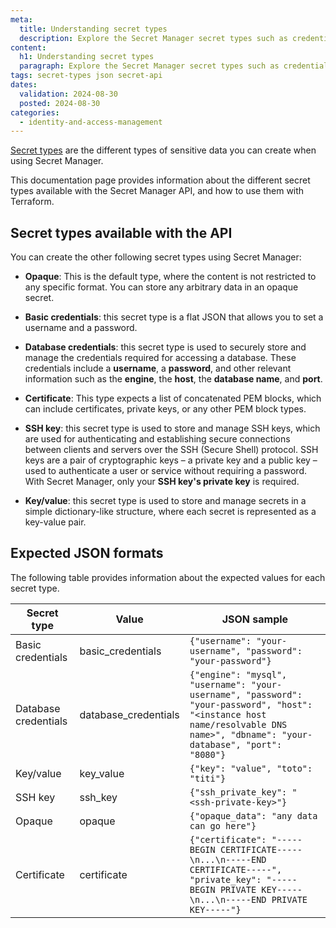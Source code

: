 ```yaml
---
meta:
  title: Understanding secret types
  description: Explore the Secret Manager secret types such as credentials, SSH keys, certificates, and more. Learn how to manage sensitive data securely using the Secret Manager API.
content:
  h1: Understanding secret types
  paragraph: Explore the Secret Manager secret types such as credentials, SSH keys, certificates, and more. Learn how to manage sensitive data securely using the Secret Manager API.
tags: secret-types json secret-api
dates:
  validation: 2024-08-30
  posted: 2024-08-30
categories:
  - identity-and-access-management
---
```


[Secret types](/identity-and-access-management/secret-manager/concepts/#secret-types) are the different types of sensitive data you can create when using Secret Manager.

This documentation page provides information about the different secret types available with the Secret Manager API, and how to use them with Terraform.

## Secret types available with the API

You can create the other following secret types using Secret Manager:

- **Opaque**: This is the default type, where the content is not restricted to any specific format. You can store any arbitrary data in an opaque secret.

- **Basic credentials**: this secret type is a flat JSON that allows you to set a username and a password.

- **Database credentials**: this secret type is used to securely store and manage the credentials required for accessing a database. These credentials include a **username**, a **password**, and other relevant information such as the **engine**, the **host**, the **database name**, and **port**.

- **Certificate**: This type expects a list of concatenated PEM blocks, which can include certificates, private keys, or any other PEM block types.

- **SSH key**: this secret type is used to store and manage SSH keys, which are used for authenticating and establishing secure connections between clients and servers over the SSH (Secure Shell) protocol. SSH keys are a pair of cryptographic keys – a private key and a public key – used to authenticate a user or service without requiring a password. With Secret Manager, only your **SSH key's private key** is required.

- **Key/value**: this secret type is used to store and manage secrets in a simple dictionary-like structure, where each secret is represented as a key-value pair.


## Expected JSON formats

The following table provides information about the expected values for each secret type.


| Secret type          | Value                | JSON sample                                                                                                                                                                      |
|----------------------|----------------------|----------------------------------------------------------------------------------------------------------------------------------------------------------------------------------|
| Basic credentials    | basic_credentials    | `{"username": "your-username", "password": "your-password"}`                                                                                                                     |
| Database credentials | database_credentials | `{"engine": "mysql", "username": "your-username", "password": "your-password", "host": "<instance host name/resolvable DNS name>", "dbname": "your-database", "port": "8080"}`     |
| Key/value            | key_value            | `{"key": "value", "toto": "titi"}`                                                                                                                                               |
| SSH key              | ssh_key              | `{"ssh_private_key": "<ssh-private-key>"}`                                                                                                                                       |
| Opaque               | opaque               | `{"opaque_data": "any data can go here"}`                                                                                                                                        |
| Certificate          | certificate          | `{"certificate": "-----BEGIN CERTIFICATE-----\n...\n-----END CERTIFICATE-----", "private_key": "-----BEGIN PRIVATE KEY-----\n...\n-----END PRIVATE KEY-----"}`                   |



